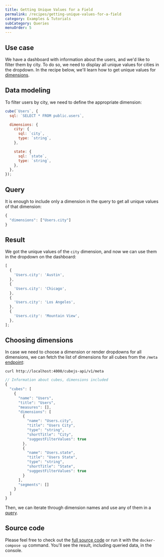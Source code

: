 ```yaml
---
title: Getting Unique Values for a Field
permalink: /recipes/getting-unique-values-for-a-field
category: Examples & Tutorials
subCategory: Queries
menuOrder: 5
---
```


## Use case

We have a dashboard with information about the users, and we'd like to filter
them by city. To do so, we need to display all unique values for cities in the
dropdown. In the recipe below, we'll learn how to get unique values for
[dimensions](https://cube.dev/docs/schema/reference/dimensions).

## Data modeling

To filter users by city, we need to define the appropriate dimension:

```javascript
cube(`Users`, {
  sql: `SELECT * FROM public.users`,

  dimensions: {
    city: {
      sql: `city`,
      type: `string`,
    },

    state: {
      sql: `state`,
      type: `string`,
    },
  },
});
```

## Query

It is enough to include only a dimension in the query to get all unique values
of that dimension:

```javascript
{
  "dimensions": ["Users.city"]
}
```

## Result

We got the unique values of the `city` dimension, and now we can use them in the
dropdown on the dashboard:

```javascript
[
  {
    'Users.city': 'Austin',
  },
  {
    'Users.city': 'Chicago',
  },
  {
    'Users.city': 'Los Angeles',
  },
  {
    'Users.city': 'Mountain View',
  },
];
```

## Choosing dimensions

In case we need to choose a dimension or render dropdowns for all dimensions, we
can fetch the list of dimensions for all cubes from the `/meta`
[endpoint](https://cube.dev/docs/rest-api#api-reference-v-1-meta):

```bash{promptUser: user}
curl http://localhost:4000/cubejs-api/v1/meta
```

```javascript
// Information about cubes, dimensions included
{
  "cubes": [
    {
      "name": "Users",
      "title": "Users",
      "measures": [],
      "dimensions": [
        {
          "name": "Users.city",
          "title": "Users City",
          "type": "string",
          "shortTitle": "City",
          "suggestFilterValues": true
        },
        {
          "name": "Users.state",
          "title": "Users State",
          "type": "string",
          "shortTitle": "State",
          "suggestFilterValues": true
        }
      ],
      "segments": []
    }
  ]
}
```

Then, we can iterate through dimension names and use any of them in a
[query](#query).

## Source code

Please feel free to check out the
[full source code](https://github.com/cube-js/cube/tree/master/examples/recipes/getting-unique-values-for-a-field)
or run it with the `docker-compose up` command. You'll see the result, including
queried data, in the console.
